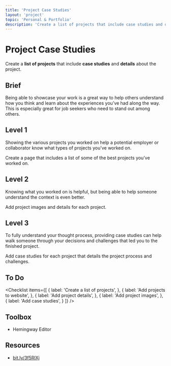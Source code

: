 ```yaml
---
title: 'Project Case Studies'
layout: 'project'
topic: 'Personal & Portfolio'
description: 'Create a list of projects that include case studies and details about the project.'
---
```



<ProjectHeader>

# Project Case Studies

Create a <strong className="color-blue">list of projects</strong> that include <strong className="color-purple">case studies</strong> and <strong className="color-purple">details</strong> about the project.

</ProjectHeader>

<ProjectContent>

## Brief

Being able to showcase your work is a great way to help others understand how you think and learn about the experiences you’ve had along the way. This is especially great for job seekers who need to stand out among others.

## Level 1

Showing the various projects you worked on help a potential employer or collaborator know what types of projects you’ve worked on.

Create a page that includes a list of some of the best projects you’ve worked on.

<LoginRequired>

## Level 2

Knowing what you worked on is helpful, but being able to help someone understand the context is even better.

Add project images and details for each project.

## Level 3

To fully understand your thought process, providing case studies can help walk someone through your decisions and challenges that led you to the finished project.

Add case studies for each project that details the project process and challenges.

</LoginRequired>

</ProjectContent>

<ProjectSidebar>

## To Do

<Checklist items={[
  {
    label: 'Create a list of projects',
  },
  {
    label: 'Add projects to website',
  },
  {
    label: 'Add project details',
  },
  {
    label: 'Add project images',
  },
  {
    label: 'Add case studies',
  }
]} />

## Toolbox
- Hemingway Editor

## Resources
- [bit.ly/3f5RlXj](https://bit.ly/3f5RlXj)

</ProjectSidebar>